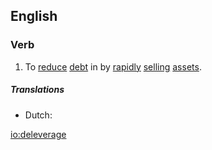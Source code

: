 ==English==

===Verb===
{{en-verb|deleverag}}

# {{context|finance|lang=en}} To [[reduce]] [[debt]] in by [[rapidly]] [[sell]]ing [[assets]].

=====Translations=====
{{trans-top|to reduce debt in by rapidly selling assets}}
* Dutch: {{t|nl|schuld aanzuiveren}}
{{trans-bottom}}

[[io:deleverage]]